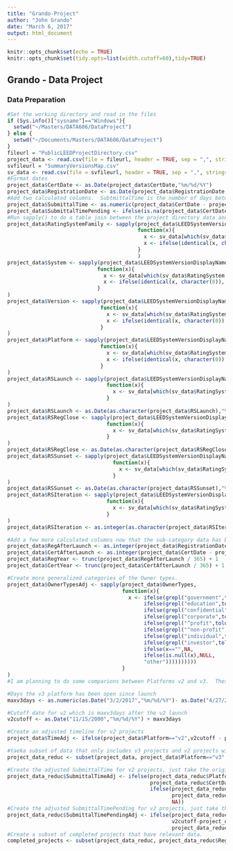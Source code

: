 ```yaml
---
title: "Grando-Project"
author: "John Grando"
date: "March 6, 2017"
output: html_document
---
```


```r
knitr::opts_chunk$set(echo = TRUE)
knitr::opts_chunk$set(tidy.opts=list(width.cutoff=60),tidy=TRUE)
```

## Grando - Data Project

### Data Preparation

```r
#Set the working directory and read in the files
if (Sys.info()["sysname"]=="Windows"){
  setwd("~/Masters/DATA606/DataProject")
} else {
  setwd("~/Documents/Masters/DATA606/DataProject")
}
fileurl = "PublicLEEDProjectDirectory.csv"
project_data <- read.csv(file = fileurl, header = TRUE, sep = ",", stringsAsFactors = FALSE)
svfileurl = "SummaryVersionsMap.csv"
sv_data <- read.csv(file = svfileurl, header = TRUE, sep = ",", stringsAsFactors = FALSE)
#Format dates
project_data$CertDate <- as.Date(project_data$CertDate,"%m/%d/%Y")
project_data$RegistrationDate <- as.Date(project_data$RegistrationDate,"%m/%d/%Y")
#Add two calculated columns.  SubtmittalTime is the number of days between certification and registration dates (completed projects).  SubmittalTimePending is the number of days between the date the information was pulled and the registration date (open projects). 
project_data$SubmittalTime <- as.numeric(project_data$CertDate - project_data$RegistrationDate)
project_data$SubmittalTimePending <- ifelse(is.na(project_data$CertDate)==TRUE,as.Date("3/2/2017","%m/%d/%Y")-project_data$RegistrationDate,NA)
#Run sapply() to do a table join between the project directory data and the SummaryVersionsMap file.  The latter file is a mapping scheme that provides further sub-category information to each project type.
project_data$RatingSystemFamily <- sapply(project_data$LEEDSystemVersionDisplayName, 
                                          function(x){
                                            x <- sv_data[which(sv_data$RatingSystem == x),2]
                                            x <- ifelse(identical(x, character(0)), character(0), as.character(x))
                                          }
                                          )
project_data$System <- sapply(project_data$LEEDSystemVersionDisplayName, 
                             function(x){
                               x <- sv_data[which(sv_data$RatingSystem == x),3]
                               x <- ifelse(identical(x, character(0)), character(0), as.character(x))
                             }
)
project_data$Version <- sapply(project_data$LEEDSystemVersionDisplayName, 
                              function(x){
                                x <- sv_data[which(sv_data$RatingSystem == x),4]
                                x <- ifelse(identical(x, character(0)), character(0), as.character(x))
                              }
)
project_data$Platform <- sapply(project_data$LEEDSystemVersionDisplayName, 
                              function(x){
                                x <- sv_data[which(sv_data$RatingSystem == x),5]
                                x <- ifelse(identical(x, character(0)), character(0), as.character(x))
                              }
)
project_data$RSLaunch <- sapply(project_data$LEEDSystemVersionDisplayName, 
                                function(x){
                                  x <- sv_data[which(sv_data$RatingSystem == x),6]
                                }
)
project_data$RSLaunch <- as.Date(as.character(project_data$RSLaunch),"%m/%d/%Y")
project_data$RSRegClose <- sapply(project_data$LEEDSystemVersionDisplayName, 
                                function(x){
                                  x <- sv_data[which(sv_data$RatingSystem == x),7]
                                }
)
project_data$RSRegClose <- as.Date(as.character(project_data$RSRegClose),"%m/%d/%Y")
project_data$RSSunset <- sapply(project_data$LEEDSystemVersionDisplayName, 
                                  function(x){
                                    x <- sv_data[which(sv_data$RatingSystem == x),8]
                                  }
)
project_data$RSSunset <- as.Date(as.character(project_data$RSSunset),"%m/%d/%Y")
project_data$RSIteration <- sapply(project_data$LEEDSystemVersionDisplayName, 
                                function(x){
                                  x <- sv_data[which(sv_data$RatingSystem == x),9]
                                }
)
project_data$RSIteration <- as.integer(as.character(project_data$RSIteration))

#Add a few more calculated columns now that the sub-category data has been added.
project_data$RegAfterLaunch <- as.integer(project_data$RegistrationDate - project_data$RSLaunch)
project_data$CertAfterLaunch <- as.integer(project_data$CertDate - project_data$RSLaunch)
project_data$RegYear <- trunc(project_data$RegAfterLaunch / 365) + 1
project_data$CertYear <- trunc(project_data$CertAfterLaunch / 365) + 1

#Create more generalized categories of the Owner types.
project_data$OwnerTypesAdj <- sapply(project_data$OwnerTypes, 
                                     function(x){
                                       x <- ifelse(grepl("government",tolower(x)),"government",
                                            ifelse(grepl("education",tolower(x)),"education",
                                            ifelse(grepl("confidential",tolower(x)),"confidential",
                                            ifelse(grepl("corporate",tolower(x)),"corporate",
                                            ifelse(grepl("^profit",tolower(x)),"profit",
                                            ifelse(grepl("^non-profit",tolower(x)),"non-profit",
                                            ifelse(grepl("individual",tolower(x)),"individual",
                                            ifelse(grepl("investor",tolower(x)),"investor",
                                            ifelse(x=="",NA,
                                            ifelse(is.null(x),NULL,
                                            "other"))))))))))
                                     }
)
#I am planning to do some comparions between Platforms v2 and v3.  These are two versions of the LEED Rating system and represent a significant change in prerequisite and credit requirements.  One major issue is that because v2 came first, the projects have had a much longer opportunity to stay open than the v3 projects.  In an attempt to normalize this, I have taken a snapshot of the v2 data at the same point in time as v3.  Specifically, I found how many days the v3 Platform has been open and made a cutoff date that was the same number of days after the v2 launch.  Any v2 projects that were open on that cutoff date were considered stil open and the SubmittalTimePending was calculated using the v2cutoff date - the registration date.

#Days the v3 platform has been open since launch
maxv3days <- as.numeric(as.Date("3/2/2017","%m/%d/%Y")- as.Date("4/27/2009","%m/%d/%Y"))

#Cutoff date for v2 which is maxv3days after the v2 launch
v2cutoff <- as.Date("11/15/2000","%m/%d/%Y") + maxv3days

#Create an adjusted timeline for v2 projects
project_data$TimeAdj <- ifelse(project_data$Platform=="v2",v2cutoff - project_data$RegistrationDate, NA)

#taeka subset of data that only includes v3 projects and v2 projects with positive values.  A negative TimeAdj would indicate the individual project was in the beta program and registered before the actual launch.
project_data_reduc <- subset(project_data, project_data$Platform=="v3" | (project_data$Platform=="v2" & project_data$TimeAdj>0))

#Create the adjusted SubmittalTime for v2 projects, just take the original SubmittalTime for v3 projects 
project_data_reduc$SubmittalTimeAdj <- ifelse(project_data_reduc$Platform=="v2" & project_data_reduc$CertDate < v2cutoff, 
                                              project_data_reduc$CertDate - project_data_reduc$RegistrationDate,
                                              ifelse(project_data_reduc$Platform=="v3",
                                                     project_data_reduc$SubmittalTime,
                                                     NA))
#Create the adjusted SubmittalTimePending for v2 projects, just take the original SubmittalTime for v3 projects 
project_data_reduc$SubmittalTimePendingAdj <- ifelse(project_data_reduc$Platform=="v2" & (is.na(project_data_reduc$CertDate)==TRUE | project_data_reduc$CertDate > v2cutoff),
                                                     v2cutoff-project_data_reduc$RegistrationDate,
                                                     project_data_reduc$SubmittalTimePending)
#Create a subset of completed projects that have relevant data.
completed_projects <- subset(project_data_reduc, project_data_reduc$RegAfterLaunch>0 & project_data_reduc$SubmittalTime>0 & !(identical(project_data_reduc$RatingSystemFamily, character(0))) & !(is.na(project_data_reduc$RatingSystemFamily)) & project_data_reduc$CertAfterNotice == FALSE)
```

